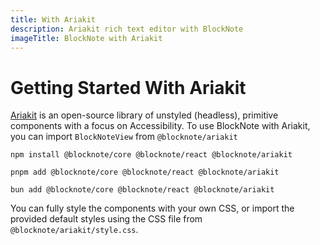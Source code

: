 ```yaml
---
title: With Ariakit
description: Ariakit rich text editor with BlockNote
imageTitle: BlockNote with Ariakit
---
```


# Getting Started With Ariakit

[Ariakit](https://ariakit.org/) is an open-source library of unstyled (headless), primitive components with a focus on Accessibility. To use BlockNote with Ariakit, you can import `BlockNoteView` from `@blocknote/ariakit`

```console tab="npm"
npm install @blocknote/core @blocknote/react @blocknote/ariakit
```

```console tab="pnpm"
pnpm add @blocknote/core @blocknote/react @blocknote/ariakit
```

```console tab="bun"
bun add @blocknote/core @blocknote/react @blocknote/ariakit
```

You can fully style the components with your own CSS, or import the provided default styles using the CSS file from `@blocknote/ariakit/style.css`.

<Example name="basic/ariakit" />

